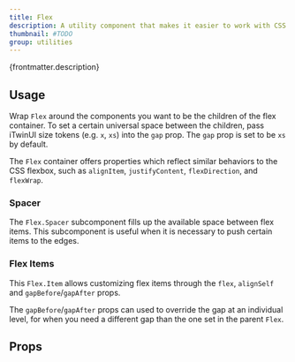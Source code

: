 ```yaml
---
title: Flex
description: A utility component that makes it easier to work with CSS flexbox and iTwinUI design tokens.
thumbnail: #TODO
group: utilities
---
```


<p>{frontmatter.description}</p>

## Usage

Wrap `Flex` around the components you want to be the children of the flex container. To set a certain universal space between the children, pass iTwinUI size tokens (e.g. `x`, `xs`) into the `gap` prop. The `gap` prop is set to be `xs` by default.

<LiveExample src='Flex.main.jsx'>
  <AllExamples.FlexMainExample client:load />
</LiveExample>

The `Flex` container offers properties which reflect similar behaviors to the CSS flexbox, such as `alignItem`, `justifyContent`, `flexDirection`, and `flexWrap`.

### Spacer

The `Flex.Spacer` subcomponent fills up the available space between flex items. This subcomponent is useful when it is necessary to push certain items to the edges.

<LiveExample src='Flex.spacer.jsx'>
  <AllExamples.FlexSpacerExample client:load />
</LiveExample>

### Flex Items

This `Flex.Item` allows customizing flex items through the `flex`, `alignSelf` and `gapBefore`/`gapAfter` props.

<LiveExample src='Flex.flexItems.jsx'>
  <AllExamples.FlexWithFlexItemsExample client:load />
</LiveExample>

The `gapBefore`/`gapAfter` props can used to override the gap at an individual level, for when you need a different gap than the one set in the parent `Flex`.

<LiveExample src='Flex.individualGaps.jsx'>
  <AllExamples.FlexWithIndividualGapsExample client:load />
</LiveExample>

## Props

<PropsTable path='@itwin/itwinui-react/esm/core/Flex/Flex.d.ts' />
